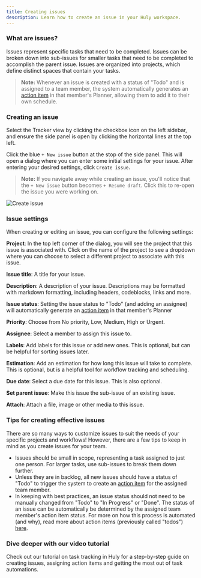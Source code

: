 ```yaml
---
title: Creating issues
description: Learn how to create an issue in your Huly workspace.
---
```



### What are issues?

Issues represent specific tasks that need to be completed. Issues can be broken down into sub-issues for smaller tasks that need to be completed to accomplish the parent issue. Issues are organized into projects, which define distinct spaces that contain your tasks.

> **Note:** Whenever an issue is created with a status of "Todo" and is assigned to a team member, the system automatically generates an [action item](/task-tracking/creating-action-items) in that member's Planner, allowing them to add it to their own schedule.

### Creating an issue

Select the Tracker view by clicking the checkbox icon on the left sidebar, and ensure the side panel is open by clicking the horizontal lines at the top left.

Click the blue `+ New issue` button at the stop of the side panel. This will open a dialog where you can enter some initial settings for your issue. After entering your desired settings, click `Create issue`.

> **Note:** If you navigate away while creating an issue, you'll notice that the `+ New issue` button becomes `+ Resume draft`. Click this to re-open the issue you were working on.

<Image src={createIssue} alt="Create issue" inferSize quality="max" />

### Issue settings

When creating or editing an issue, you can configure the following settings:

**Project**: In the top left corner of the dialog, you will see the project that this issue is associated with. Click on the name of the project to see a dropdown where you can choose to select a different project to associate with this issue.

**Issue title**: A title for your issue.

**Description**: A description of your issue. Descriptions may be formatted with markdown formatting, including headers, codeblocks, links and more.

**Issue status**: Setting the issue status to "Todo" (and adding an assignee) will automatically generate an [action item](/task-tracking/creating-action-items) in that member's Planner

**Priority**: Choose from No priority, Low, Medium, High or Urgent.

**Assignee**: Select a member to assign this issue to.

**Labels**: Add labels for this issue or add new ones. This is optional, but can be helpful for sorting issues later.

**Estimation**: Add an estimation for how long this issue will take to complete. This is optional, but is a helpful tool for workflow tracking and scheduling.

**Due date**: Select a due date for this issue. This is also optional.

**Set parent issue**: Make this issue the sub-issue of an existing issue.

**Attach**: Attach a file, image or other media to this issue.

### Tips for creating effective issues

There are so many ways to customize issues to suit the needs of your specific projects and workflows! However, there are a few tips to keep in mind as you create issues for your team.

- Issues should be small in scope, representing a task assigned to just one person. For larger tasks, use sub-issues to break them down further.
- Unless they are in backlog, all new issues should have a status of "Todo" to trigger the system to create an [action item](/task-tracking/creating-action-items) for the assigned team member.
- In keeping with best practices, an issue status should not need to be manually changed from "Todo" to "In Progress" or "Done". The status of an issue can be automatically be determined by the assigned team member's action item status. For more on how this process is automated (and why), read more about action items (previously called "todos") <a href="https://huly.io/blog/capturing-dynamic-team-workflows-with-action-items" target="_blank">here</a>.

### Dive deeper with our video tutorial

Check out our tutorial on task tracking in Huly for a step-by-step guide on creating issues, assigning action items and getting the most out of task automations.

<YouTube id="ljpz0bZ75JA" posterQuality="max" />

